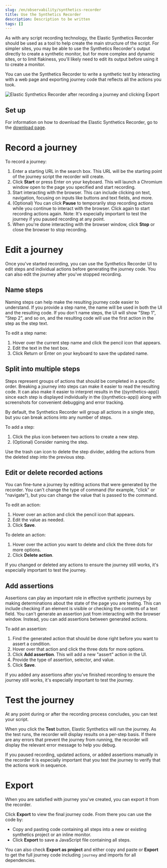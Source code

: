 ```yaml
---
slug: /en/observability/synthetics-recorder
title: Use the Synthetics Recorder
description: Description to be written
tags: []
---
```


<div id="synthetics-recorder"></div>

<DocCallOut title="Important" color="warning">
As with any script recording technology, the Elastic Synthetics Recorder should be used as a tool to help create the main structure of the script. For simpler sites, you may be able to use the Synthetics Recorder's output directly to create a synthetic monitor, but for more complex and dynamic sites, or to limit flakiness, you'll likely need to edit its output before using it to create a monitor.
</DocCallOut>

You can use the Synthetics Recorder to <DocLink slug="/en/observability/synthetics-create-test">write a synthetic test</DocLink> by interacting with a web page and exporting journey code that reflects all the actions you took.

![Elastic Synthetics Recorder after recording a journey and clicking Export](images/synthetics-create-test-script-recorder.png)

<div id="synthetics-recorder-set-up"></div>

## Set up

For information on how to download the Elastic Synthetics Recorder, go to the [download page](https://github.com/elastic/synthetics-recorder/blob/main/docs/DOWNLOAD.md).

<div id="synthetics-recorder-record-a-journey"></div>

# Record a journey

To record a journey:

1. Enter a starting URL in the search box. This URL will be the starting point of the journey script the recorder will create.
1. Click **Start** or press Enter on your keyboard. This will launch a Chromium window open to the page you specified and start recording.
1. Start interacting with the browser. This can include clicking on text, navigation, focusing on inputs like buttons and text fields, and more.
  1. (Optional) You can click **Pause** to temporarily stop recording actions while you continue to interact with the browser. Click again to start recording actions again. Note: It's especially important to <DocLink slug="/en/observability/synthetics-recorder" section="test-the-journey">test the journey</DocLink> if you paused recording at any point.
1. When you're done interacting with the browser window, click **Stop** or close the browser to stop recording.

<div id="synthetics-recorder-edit-a-journey"></div>

# Edit a journey

Once you've started recording, you can use the Synthetics Recorder UI to edit steps and individual actions before generating the journey code.
You can also edit the journey after you've stopped recording.

<div id="synthetics-recorder-name-steps"></div>

## Name steps

Naming steps can help make the resulting journey code easier to understand.
If you provide a step name, the name will be used in both the UI and the resulting code.
If you don't name steps, the UI will show "Step 1", "Step 2", and so on, and the resulting code will use the first action in the step as the step text.

To edit a step name:

1. Hover over the current step name and click the pencil icon that appears.
1. Edit the text in the text box.
1. Click Return or Enter on your keyboard to save the updated name.

<div id="synthetics-recorder-split-into-multiple-steps"></div>

## Split into multiple steps

Steps represent groups of actions that should be completed in a specific order.
Breaking a journey into steps can make it easier to read the resulting code.
It can also make it easier to interpret results in the ((synthetics-app)) since each step is
displayed individually in the ((synthetics-app)) along with screenshots for convenient debugging and error tracking.

By default, the Synthetics Recorder will group all actions in a single step,
but you can break actions into any number of steps.

To add a step:

1. Click the plus icon between two actions to create a new step.
1. (Optional) Consider naming the step.

Use the trash can icon to delete the step divider, adding the actions from the deleted step into the previous step.

<div id="synthetics-recorder-edit-or-delete-recorded-actions"></div>

## Edit or delete recorded actions

You can fine-tune a journey by editing actions that were generated by the recorder.
You can't change the type of command (for example, "click" or "navigate"), but you can change the value that is passed to the command.

To edit an action:

1. Hover over an action and click the pencil icon that appears.
1. Edit the value as needed.
1. Click **Save**.

To delete an action:

1. Hover over the action you want to delete and click the three dots for more options.
1. Click **Delete action**.

<DocCallOut title="Important" color="warning">
If you changed or deleted any actions to ensure the journey still works, it's especially important to <DocLink slug="/en/observability/synthetics-recorder" section="test-the-journey">test the journey</DocLink>.
</DocCallOut>

<div id="synthetics-recorder-add-assertions"></div>

## Add assertions

Assertions can play an important role in effective synthetic journeys by making determinations about the state of the page you are testing.
This can include checking if an element is visible or checking the contents of a text field.
You can't generate an assertion just from interacting with the browser window.
Instead, you can add assertions between generated actions.

To add an assertion:

1. Find the generated action that should be done right before you want to assert a condition.
1. Hover over that action and click the three dots for more options.
1. Click **Add assertion**. This will add a new "assert" action in the UI.
1. Provide the type of assertion, selector, and value.
1. Click **Save**.

<DocCallOut title="Important" color="warning">
If you added any assertions after you've finished recording to ensure the journey still works, it's especially important to <DocLink slug="/en/observability/synthetics-recorder" section="test-the-journey">test the journey</DocLink>.
</DocCallOut>

<div id="synthetics-recorder-test-the-journey"></div>

# Test the journey

At any point during or after the recording process concludes, you can test your script.

When you click the **Test** button, Elastic Synthetics will run the journey.
As the test runs, the recorder will display results on a per-step basis.
If there are any errors that prevent the journey from running, the recorder will display the relevant error message to help you debug.

<DocCallOut title="Important" color="warning">
If you paused recording, updated actions, or added assertions manually in the recorder it is especially important that you test the journey to  verify that the actions work in sequence.
</DocCallOut>

<div id="synthetics-recorder-export"></div>

# Export

When you are satisfied with journey you've created, you can export it from the recorder.

Click **Export** to view the final journey code.
From there you can use the code by:

* Copy and pasting code containing all steps into a new or existing <DocLink slug="/en/observability/synthetics-get-started-project">synthetics project</DocLink> or an <DocLink slug="/en/observability/synthetics-get-started-ui">inline monitor</DocLink>.
* Click **Export** to save a JavaScript file containing all steps.

You can also check **Export as project** and either copy and paste or **Export**
to get the full journey code including `journey` and imports for all dependencies.

